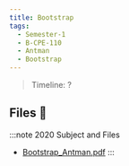 ```yaml
---
title: Bootstrap
tags:
  - Semester-1
  - B-CPE-110
  - Antman
  - Bootstrap
---
```

> Timeline: ?


## Files 📂

:::note 2020 Subject and Files
- [Bootstrap_Antman.pdf](https://github.com/Studio-17/Epitech-Subjects/raw/main/Semester-1/B-CPE-110/Antman/Bootstrap/Bootstrap_Antman.pdf)
:::

